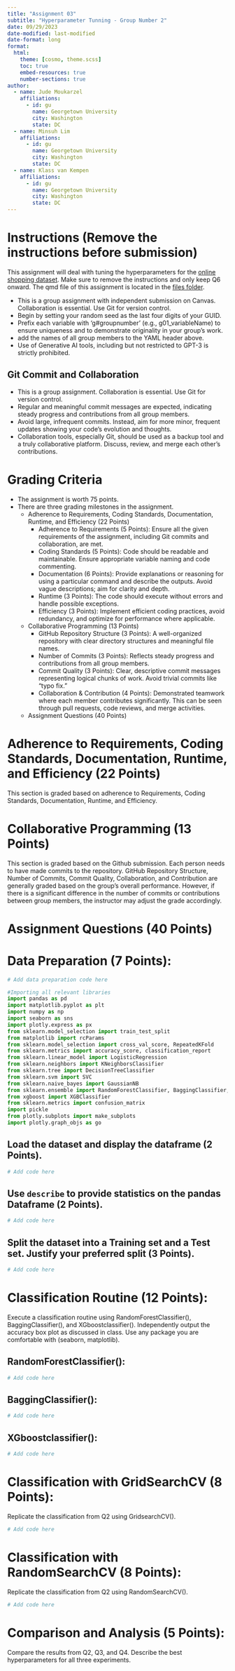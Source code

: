 ```yaml
---
title: "Assignment 03"
subtitle: "Hyperparameter Tunning - Group Number 2"
date: 09/29/2023
date-modified: last-modified
date-format: long
format:
  html:
    theme: [cosmo, theme.scss]
    toc: true
    embed-resources: true
    number-sections: true
author:
  - name: Jude Moukarzel
    affiliations:
      - id: gu
        name: Georgetown University
        city: Washington
        state: DC
  - name: Minsuh Lim
    affiliations:
      - id: gu
        name: Georgetown University
        city: Washington
        state: DC
  - name: Klass van Kempen
    affiliations:
      - id: gu
        name: Georgetown University
        city: Washington
        state: DC
---
```



# Instructions (Remove the instructions before submission)

This assignment will deal with tuning the hyperparameters for the [online shopping dataset](https://archive.ics.uci.edu/dataset/468/online+shoppers+purchasing+intention+dataset). Make sure to remove the instructions and only keep Q6 onward. The qmd file of this assignment is located in the [files folder](https://georgetown.instructure.com/files/11681026/download?download_frd=1).

- This is a group assignment with independent submission on Canvas. Collaboration is essential. Use Git for version control.
- Begin by setting your random seed as the last four digits of your GUID.
- Prefix each variable with 'g#groupnumber' (e.g., g01_variableName) to ensure uniqueness and to demonstrate originality in your group's work.
- add the names of all group members to the YAML header above.
- Use of Generative AI tools, including but not restricted to GPT-3 is strictly prohibited.

## Git Commit and Collaboration

- This is a group assignment. Collaboration is essential. Use Git for version control.
- Regular and meaningful commit messages are expected, indicating steady progress and contributions from all group members.
- Avoid large, infrequent commits. Instead, aim for more minor, frequent updates showing your code's evolution and thoughts.
- Collaboration tools, especially Git, should be used as a backup tool and a truly collaborative platform. Discuss, review, and merge each other's contributions.

# Grading Criteria

- The assignment is worth 75 points.
- There are three grading milestones in the assignment.
  - Adherence to Requirements, Coding Standards, Documentation, Runtime, and Efficiency (22 Points)
    - Adherence to Requirements (5 Points): Ensure all the given requirements of the assignment, including Git commits and collaboration, are met.
    - Coding Standards (5 Points): Code should be readable and maintainable. Ensure appropriate variable naming and code commenting.
    - Documentation (6 Points): Provide explanations or reasoning for using a particular command and describe the outputs. Avoid vague descriptions; aim for clarity and depth.
    - Runtime (3 Points): The code should execute without errors and handle possible exceptions.
    - Efficiency (3 Points): Implement efficient coding practices, avoid redundancy, and optimize for performance where applicable.
  - Collaborative Programming (13 Points)
    - GitHub Repository Structure (3 Points): A well-organized repository with clear directory structures and meaningful file names.
    - Number of Commits (3 Points): Reflects steady progress and contributions from all group members.
    - Commit Quality (3 Points): Clear, descriptive commit messages representing logical chunks of work. Avoid trivial commits like "typo fix."
    - Collaboration & Contribution (4 Points): Demonstrated teamwork where each member contributes significantly. This can be seen through pull requests, code reviews, and merge activities.
  - Assignment Questions (40 Points)

# Adherence to Requirements, Coding Standards, Documentation, Runtime, and Efficiency (22 Points)
This section is graded based on adherence to Requirements, Coding Standards, 
Documentation, Runtime, and Efficiency.

# Collaborative Programming (13 Points)

This section is graded based on the Github submission. Each person needs to have made commits to the repository. GitHub Repository Structure, Number of Commits, Commit Quality, Collaboration, and Contribution are generally graded based on the group's overall performance. However, if there is a significant difference in the number of commits or contributions between group members, the instructor may adjust the grade accordingly.


# Assignment Questions (40 Points)

# Data Preparation (7 Points):

```python
# Add data preparation code here

#Importing all relevant libraries
import pandas as pd
import matplotlib.pyplot as plt
import numpy as np
import seaborn as sns
import plotly.express as px
from sklearn.model_selection import train_test_split
from matplotlib import rcParams
from sklearn.model_selection import cross_val_score, RepeatedKFold
from sklearn.metrics import accuracy_score, classification_report
from sklearn.linear_model import LogisticRegression
from sklearn.neighbors import KNeighborsClassifier
from sklearn.tree import DecisionTreeClassifier
from sklearn.svm import SVC
from sklearn.naive_bayes import GaussianNB
from sklearn.ensemble import RandomForestClassifier, BaggingClassifier, GradientBoostingClassifier, StackingClassifier
from xgboost import XGBClassifier
from sklearn.metrics import confusion_matrix
import pickle
from plotly.subplots import make_subplots
import plotly.graph_objs as go

```

## Load the dataset and display the dataframe (2 Points).

```python
# Add code here

```

## Use `describe` to provide statistics on the pandas Dataframe (2 Points).

```python
# Add code here

```

## Split the dataset into a Training set and a Test set. Justify your preferred split (3 Points).

```python
# Add code here

```

# Classification Routine (12 Points):

Execute a classification routine using RandomForestClassifier(), BaggingClassifier(), and XGboostclassifier(). Independently output the accuracy box plot as discussed in class. Use any package you are comfortable with (seaborn, matplotlib).

## RandomForestClassifier():

```python
# Add code here

```

## BaggingClassifier():

```python
# Add code here

```

## XGboostclassifier():

```python
# Add code here

```

# Classification with GridSearchCV (8 Points):

Replicate the classification from Q2 using GridsearchCV().
```python
# Add code here

```



# Classification with RandomSearchCV (8 Points):

Replicate the classification from Q2 using RandomSearchCV().

```python
# Add code here

```

# Comparison and Analysis (5 Points):

Compare the results from Q2, Q3, and Q4. Describe the best hyperparameters for all three experiments.